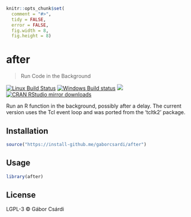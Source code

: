 
```r
knitr::opts_chunk$set(
  comment = "#>",
  tidy = FALSE,
  error = FALSE,
  fig.width = 8,
  fig.height = 8)
```

# after

> Run Code in the Background

[![Linux Build Status](https://travis-ci.org/gaborcsardi/after.svg?branch=master)](https://travis-ci.org/gaborcsardi/after)
[![Windows Build status](https://ci.appveyor.com/api/projects/status/github/gaborcsardi/after?svg=true)](https://ci.appveyor.com/project/gaborcsardi/after)
[![](http://www.r-pkg.org/badges/version/after)](http://www.r-pkg.org/pkg/after)
[![CRAN RStudio mirror downloads](http://cranlogs.r-pkg.org/badges/after)](http://www.r-pkg.org/pkg/after)

Run an R function in the background, possibly after a delay. The current
version uses the Tcl event loop and was ported from the 'tcltk2' package.

## Installation

```r
source("https://install-github.me/gaborcsardi/after")
```

## Usage

```r
library(after)
```

## License

LGPL-3 © Gábor Csárdi
